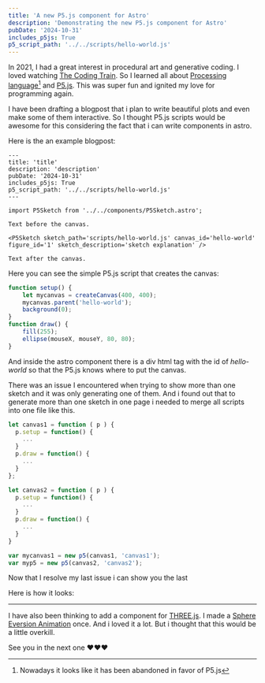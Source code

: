 ```yaml
---
title: 'A new P5.js component for Astro'
description: 'Demonstrating the new P5.js component for Astro'
pubDate: '2024-10-31'
includes_p5js: True
p5_script_path: '../../scripts/hello-world.js'
---
```



In 2021, I had a great interest in procedural art and generative coding. I loved watching [The Coding Train](https://www.youtube.com/@TheCodingTrain). So I learned all about [Processing language](https://processing.org/)[^1] and [P5.js](https://p5js.org/). This was super fun and ignited my love for programming again.

[^1]: Nowadays it looks like it has been abandoned in favor of P5.js

I have been drafting a blogpost that i plan to write beautiful plots and even make some of them interactive. So I thought P5.js scripts would be awesome for this considering the fact that i can write components in astro.

Here is the an example blogpost:


```astro
---
title: 'title'
description: 'description'
pubDate: '2024-10-31'
includes_p5js: True
p5_script_path: '../../scripts/hello-world.js'
---

import P5Sketch from '../../components/P5Sketch.astro';

Text before the canvas.

<P5Sketch sketch_path='scripts/hello-world.js' canvas_id='hello-world' figure_id='1' sketch_description='sketch explanation' />

Text after the canvas.
```

Here you can see the simple P5.js script that creates the canvas:

```js
function setup() {
    let mycanvas = createCanvas(400, 400);
    mycanvas.parent('hello-world');
    background(0);
}
function draw() {
    fill(255);
    ellipse(mouseX, mouseY, 80, 80);
}
```

And inside the astro component there is a div html tag with the id of *hello-world* so that the P5.js knows where to put the canvas.

There was an issue I encountered when trying to show more than one sketch and it was only generating one of them. And i found out that to generate more than one sketch in one page i needed to merge all scripts into one file like this.

```js
let canvas1 = function ( p ) {
  p.setup = function() {
    ...
  }
  p.draw = function() {
    ...
  }
};

let canvas2 = function ( p ) {
  p.setup = function() {
    ...
  }
  p.draw = function() {
    ...
  }
}

var mycanvas1 = new p5(canvas1, 'canvas1');
var myp5 = new p5(canvas2, 'canvas2');
```

Now that I resolve my last issue i can show you the last

Here is how it looks:

<P5Sketch sketch_path='scripts/hello-world.js' canvas_id='hello-world' figure_id='1' sketch_description='Very simple P5.js sketch that prints a circle at the position of your cursor' />


---

I have also been thinking to add a component for [THREE.js](https://threejs.org/). I made a [Sphere Eversion Animation](https://osmanbayram.com/sphere-eversion-animation/) once. And i loved it a lot. But i thought that this would be a little overkill.

See you in the next one ❤️❤️❤️


